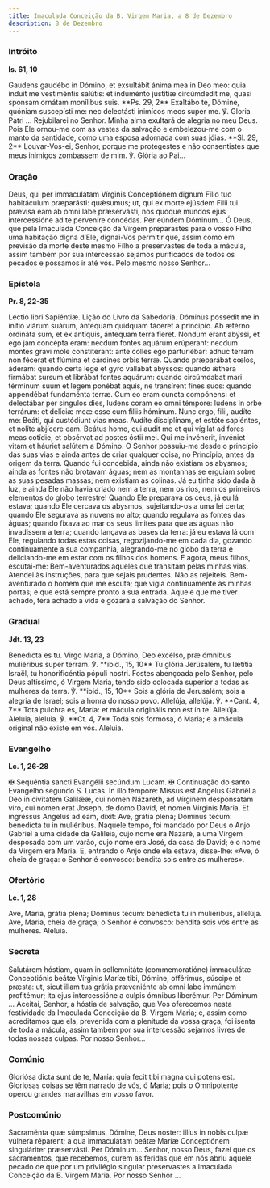 ```yaml
---
title: Imaculada Conceição da B. Virgem Maria, a 8 de Dezembro
description: 8 de Dezembro
---
```


### Intróito

**Is. 61, 10**

<div class="side-by-side not-content">
  <span>
    Gaudens gaudébo in Dómino, et exsultábit ánima mea in Deo meo: quia índuit me vestiméntis
    salútis: et induménto justítiæ circúmdedit me, quasi sponsam ornátam monílibus suis. **Ps. 29,
    2** Exaltábo te, Dómine, quóniam suscepísti me: nec delectásti inimícos meos super me. ℣. Gloria
    Patri ...
  </span>
  <span>
    Rejubilarei no Senhor. Minha alma exultará de alegria no meu Deus. Pois Ele ornou-me com as
    vestes da salvação e embelezou-me com o manto da santidade, como uma esposa adornada com suas
    jóias. **Sl. 29, 2** Louvar-Vos-ei, Senhor, porque me protegestes e não consentistes que meus
    inimigos zombassem de mim. ℣. Glória ao Pai...
  </span>
</div>

### Oração

<div class="side-by-side not-content">
  <span>
    Deus, qui per immaculátam Vírginis Conceptiónem dignum Fílio tuo habitáculum præparásti:
    quǽsumus; ut, qui ex morte ejúsdem Filii tui prævísa eam ab omni labe præservásti, nos quoque
    mundos ejus intercessióne ad te perveníre concédas. Per eúndem Dóminum...
  </span>
  <span>
    Ó Deus, que pela Imaculada Conceição da Virgem preparastes para o vosso Filho uma habitação
    digna d’Ele, dignai-Vos permitir que, assim como em previsão da morte deste mesmo Filho a
    preservastes de toda a mácula, assim também por sua intercessão sejamos purificados de todos os
    pecados e possamos ir até vós. Pelo mesmo nosso Senhor...
  </span>
</div>

### Epístola

**Pr. 8, 22-35**

<div class="side-by-side not-content">
  <span>Léctio libri Sapiéntiæ.</span>
  <span>Lição do Livro da Sabedoria.</span>
  <span>
    Dóminus possedit me in inítio viárum suárum, ántequam quidquam fáceret a princípio. Ab ætérno
    ordináta sum, et ex antíquis, ántequam terra fíeret. Nondum erant abýssi, et ego jam concépta
    eram: necdum fontes aquárum erúperant: necdum montes gravi mole constíterant: ante colles ego
    parturiébar: adhuc terram non fécerat et flúmina et cárdines orbis terræ. Quando præparábat
    cœlos, áderam: quando certa lege et gyro vallábat abýssos: quando ǽthera firmábat sursum et
    librábat fontes aquárum: quando circúmdabat mari términum suum et legem ponébat aquis, ne
    transírent fines suos: quando appendébat fundaménta terræ. Cum eo eram cuncta compónens: et
    delectábar per síngulos dies, ludens coram eo omni témpore: ludens in orbe terrárum: et delíciæ
    meæ esse cum filiis hóminum. Nunc ergo, filii, audíte me: Beáti, qui custódiunt vias meas.
    Audíte disciplínam, et estóte sapiéntes, et nolíte abjícere eam. Beátus homo, qui audit me et
    qui vígilat ad fores meas cotídie, et obsérvat ad postes óstii mei. Qui me invénerit, invéniet
    vitam et háuriet salútem a Dómino.
  </span>
  <span>
    O Senhor possuiu-me desde o princípio das suas vias e ainda antes de criar qualquer coisa, no
    Princípio, antes da origem da terra. Quando fui concebida, ainda não existiam os abysmos; ainda
    as fontes não brotavam águas; nem as montanhas se erguiam sobre as suas pesadas massas; nem
    existiam as colinas. Já eu tinha sido dada à luz, e ainda Ele não havia criado nem a terra, nem
    os rios, nem os primeiros elementos do globo terrestre! Quando Ele preparava os céus, já eu lá
    estava; quando Ele cercava os abysmos, sujeitando-os a uma lei certa; quando Ele segurava as
    nuvens no alto; quando regulava as fontes das águas; quando fixava ao mar os seus limites para
    que as águas não invadissem a terra; quando lançava as bases da terra: já eu estava lá com Ele,
    regulando todas estas coisas, regozijando-me em cada dia, gozando continuamente a sua companhia,
    alegrando-me no globo da terra e deliciando-me em estar com os filhos dos homens. E agora, meus
    filhos, escutai-me: Bem-aventurados aqueles que transitam pelas minhas vias. Atendei às
    instruções, para que sejais prudentes. Não as rejeiteis. Bem-aventurado o homem que me escuta;
    que vigia continuamente às minhas portas; e que está sempre pronto à sua entrada. Aquele que me
    tiver achado, terá achado a vida e gozará a salvação do Senhor.
  </span>
</div>

### Gradual

**Jdt. 13, 23**

<div class="side-by-side not-content">
  <span>
    Benedícta es tu. Virgo María, a Dómino, Deo excélso, præ ómnibus muliéribus super terram. ℣.
    **ibid., 15, 10** Tu glória Jerúsalem, tu lætítia Israël, tu honorificéntia pópuli nostri.
  </span>
  <span>
    Fostes abençoada pelo Senhor, pelo Deus altíssimo, ó Virgem Maria, tendo sido colocada superior
    a todas as mulheres da terra. ℣. **ibid., 15, 10** Sois a glória de Jerusalém; sois a alegria de
    Israel; sois a honra do nosso povo.
  </span>
  <span>
    Allelúja, allelúja. ℣. **Cant. 4, 7** Tota pulchra es, María: et mácula originális non est in
    te. Allelúja.
  </span>
  <span>
    Aleluia, aleluia. ℣. **Ct. 4, 7** Toda sois formosa, ó Maria; e a mácula original não existe em
    vós. Aleluia.
  </span>
</div>

### Evangelho

**Lc. 1, 26-28**

<div class="side-by-side not-content">
  <span>
    <span class="text-red-500">✠</span> Sequéntia sancti Evangélii secúndum Lucam.
  </span>
  <span>
    <span class="text-red-500">✠</span> Continuação do santo Evangelho segundo S. Lucas.
  </span>
  <span>
    In illo témpore: Missus est Angelus Gábriël a Deo in civitátem Galilǽæ, cui nomen Názareth, ad
    Vírginem desponsátam viro, cui nomen erat Joseph, de domo David, et nomen Vírginis María. Et
    ingréssus Angelus ad eam, dixit: Ave, grátia plena; Dóminus tecum: benedícta tu in muliéribus.
  </span>
  <span>
    Naquele tempo, foi mandado por Deus o Anjo Gabriel a uma cidade da Galileia, cujo nome era
    Nazaré, a uma Virgem desposada com um varão, cujo nome era José, da casa de David; e o nome da
    Virgem era Maria. E, entrando o Anjo onde ela estava, disse-lhe: «Ave, ó cheia de graça: o
    Senhor é convosco: bendita sois entre as mulheres».
  </span>
</div>

### Ofertório

**Lc. 1, 28**

<div class="side-by-side not-content">
  <span>Ave, María, grátia plena; Dóminus tecum: benedícta tu in muliéribus, allelúja.</span>
  <span>
    Ave, Maria, cheia de graça; o Senhor é convosco: bendita sois vós entre as mulheres. Aleluia.
  </span>
</div>

### Secreta

<div class="side-by-side not-content">
  <span>
    Salutárem hóstiam, quam in sollemnitáte (commemoratióne) immaculátæ Conceptiónis beátæ Vírginis
    Maríæ tibi, Dómine, offérimus, súscipe et præsta: ut, sicut illam tua grátia præveniénte ab omni
    labe immúnem profitémur; ita ejus intercessióne a culpis ómnibus liberémur. Per Dóminum ...
  </span>
  <span>
    Aceitai, Senhor, a hóstia de salvação, que Vos oferecemos nesta festividade da Imaculada
    Conceição da B. Virgem Maria; e, assim como acreditamos que ela, prevenida com a plenitude da
    vossa graça, foi isenta de toda a mácula, assim também por sua intercessão sejamos livres de
    todas nossas culpas. Por nosso Senhor...
  </span>
</div>

### Comúnio

<div class="side-by-side not-content">
  <span>Gloriósa dicta sunt de te, María: quia fecit tibi magna qui potens est.</span>
  <span>
    Gloriosas coisas se têm narrado de vós, ó Maria; pois o Omnipotente operou grandes maravilhas em
    vosso favor.
  </span>
</div>

### Postcomúnio

<div class="side-by-side not-content">
  <span>
    Sacraménta quæ súmpsimus, Dómine, Deus noster: illíus in nobis culpæ vúlnera réparent; a qua
    immaculátam beátæ Maríæ Conceptiónem singuláriter præservásti. Per Dóminum...
  </span>
  <span>
    Senhor, nosso Deus, fazei que os sacramentos, que recebemos, curem as feridas que em nós abriu
    aquele pecado de que por um privilégio singular preservastes a Imaculada Conceição da B. Virgem
    Maria. Por nosso Senhor ...
  </span>
</div>
